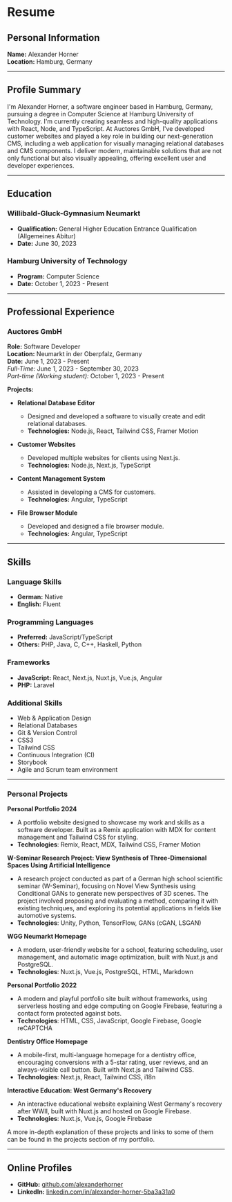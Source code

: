 

# Resume

## Personal Information

**Name:** Alexander Horner  
**Location:** Hamburg, Germany  

---

## Profile Summary

I'm Alexander Horner, a software engineer based in Hamburg, Germany, pursuing a degree in Computer Science at Hamburg University of Technology. I'm currently creating seamless and high-quality applications with React, Node, and TypeScript. At Auctores GmbH, I've developed customer websites and played a key role in building our next-generation CMS, including a web application for visually managing relational databases and CMS components. I deliver modern, maintainable solutions that are not only functional but also visually appealing, offering excellent user and developer experiences.

---

## Education

### Willibald-Gluck-Gymnasium Neumarkt
- **Qualification:** General Higher Education Entrance Qualification (Allgemeines Abitur)
- **Date:** June 30, 2023

### Hamburg University of Technology
- **Program:** Computer Science
- **Date:** October 1, 2023 - Present

---

## Professional Experience

### Auctores GmbH

**Role:** Software Developer  
**Location:** Neumarkt in der Oberpfalz, Germany  
**Date:** June 1, 2023 - Present  
*Full-Time:* June 1, 2023 - September 30, 2023  
*Part-time (Working student):* October 1, 2023 - Present  

**Projects:**
- **Relational Database Editor**
  - Designed and developed a software to visually create and edit relational databases.
  - **Technologies:** Node.js, React, Tailwind CSS, Framer Motion

- **Customer Websites**
  - Developed multiple websites for clients using Next.js.
  - **Technologies:** Node.js, Next.js, TypeScript

- **Content Management System**
  - Assisted in developing a CMS for customers.
  - **Technologies:** Angular, TypeScript

- **File Browser Module**
  - Developed and designed a file browser module.
  - **Technologies:** Angular, TypeScript

---

## Skills

### Language Skills
- **German:** Native
- **English:** Fluent

### Programming Languages
- **Preferred:** JavaScript/TypeScript
- **Others:** PHP, Java, C, C++, Haskell, Python

### Frameworks
- **JavaScript:** React, Next.js, Nuxt.js, Vue.js, Angular
- **PHP:** Laravel

### Additional Skills
- Web & Application Design
- Relational Databases
- Git & Version Control
- CSS3
- Tailwind CSS
- Continuous Integration (CI)
- Storybook
- Agile and Scrum team environment

---

### Personal Projects

**Personal Portfolio 2024**
- A portfolio website designed to showcase my work and skills as a software developer. Built as a Remix application with MDX for content management and Tailwind CSS for styling.
- **Technologies**: Remix, React, MDX, Tailwind CSS, Framer Motion

**W-Seminar Research Project: View Synthesis of Three-Dimensional Spaces Using Artificial Intelligence**

- A research project conducted as part of a German high school scientific seminar (W-Seminar), focusing on Novel View Synthesis using Conditional GANs to generate new perspectives of 3D scenes. The project involved proposing and evaluating a method, comparing it with existing techniques, and exploring its potential applications in fields like automotive systems.
- **Technologies**: Unity, Python, TensorFlow, GANs (cGAN, LSGAN)

**WGG Neumarkt Homepage**
- A modern, user-friendly website for a school, featuring scheduling, user management, and automatic image optimization, built with Nuxt.js and PostgreSQL.
- **Technologies**: Nuxt.js, Vue.js, PostgreSQL, HTML, Markdown

**Personal Portfolio 2022**
- A modern and playful portfolio site built without frameworks, using serverless hosting and edge computing on Google Firebase, featuring a contact form protected against bots.
- **Technologies**: HTML, CSS, JavaScript, Google Firebase, Google reCAPTCHA

**Dentistry Office Homepage**
- A mobile-first, multi-language homepage for a dentistry office, encouraging conversions with a 5-star rating, user reviews, and an always-visible call button. Built with Next.js and Tailwind CSS.
- **Technologies**: Next.js, React, Tailwind CSS, i18n

**Interactive Education: West Germany's Recovery**
- An interactive educational website explaining West Germany's recovery after WWII, built with Nuxt.js and hosted on Google Firebase.
- **Technologies**: Nuxt.js, Vue.js, Google Firebase

A more in-depth explanation of these projects and links to some of them can be found in the <Link to="/#projects">projects section of my portfolio</Link>.

---

## Online Profiles
- **GitHub:** [github.com/alexanderhorner](http://github.com/alexanderhorner)
- **LinkedIn:** [linkedin.com/in/alexander-horner-5ba3a31a0](https://www.linkedin.com/in/alexander-horner-5ba3a31a0/)